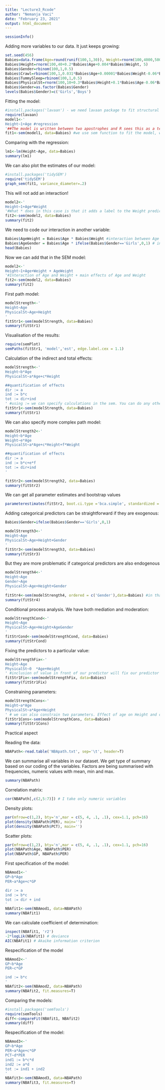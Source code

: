 ```yaml
---
title: "Lecture3_Rcode"
author: "Nemanja Vaci"
date: "February 23, 2021"
output: html_document
---
```


```r
sessionInfo()
```

Adding more variables to our data. It just keeps growing: 

```r
set.seed(456)
Babies=data.frame(Age=round(runif(100,1,30)), Weight=rnorm(100,4000,500))
Babies$Height=rnorm(100,40+0.2*Babies$Age+0.004*Babies$Weight, 5)
Babies$Gender=rbinom(100,1,0.5)
Babies$Crawl=rbinom(100,1,0.031*Babies$Age+0.00001*Babies$Weight-0.06*Babies$Gender)
Babies$TummySleep=rbinom(100,1,0.5)
Babies$PhysicalSt=rnorm(100,10+0.3*Babies$Height+0.1*Babies$Age-0.06*Babies$Gender+0.15*Babies$TummySleep,5)
Babies$Gender=as.factor(Babies$Gender)
levels(Babies$Gender)=c('Girls','Boys')
```

Fitting the model:

```r
#install.packages('lavaan') - we need lavaan package to fit structural equation models, both path models and confirmatory factor analysis
require(lavaan)
model1<-'
Height~1+Age #regression
'##The model is written between two apostrophes and R sees this as a text values 
fit1<-sem(model1, data=Babies) #we use sem function to fit the model, while we specify that data is in the dataset Babies 
```

Comparing with the regression: 

```r
lm1<-lm(Height~Age, data=Babies)
summary(lm1)
```

We can also plot the estimates of our model: 

```r
#install.packages('tidySEM')
require('tidySEM')
graph_sem(fit1, variance_diameter=.2)
```

This will not add an interaction! 

```r
model2<-'
Height~1+Age*Weight
'#What * does in this case is that it adds a label to the Weight predictor. This is behaviour only related to sem
fit2<-sem(model2, data=Babies)
summary(fit2)
```

We need to code our interaction in another variable: 

```r
Babies$AgeWeight = Babies$Age * Babies$Weight #interaction between Age and Weight
Babies$AgeGender = Babies$Age * ifelse(Babies$Gender=='Girls',0,1) # interaction between Age and Gender, where if Gender is Girl then it is coded as 0
head(Babies)
```

Now we can add that in the SEM model: 
```r
model2<-'
Height~1+Age+Weight + AgeWeight
'#Interaction of Age and Weight + main effects of Age and Weight
fit2<-sem(model2, data=Babies)
summary(fit2)
```

First path model: 

```r
modelStrength<-'
Height~Age
PhysicalSt~Age+Height
'
fitStr1<-sem(modelStrength, data=Babies)
summary(fitStr1)
```

Visualisation of the results: 

```r
require(semPlot)
semPaths(fitStr1, 'model','est', edge.label.cex = 1.1)
```

Calculation of the indirect and total effects: 

```r
modelStrength<-'
Height~b*Age
PhysicalSt~a*Age+c*Height

##quantification of effects
dir := a
ind := b*c
tot := dir+ind
' #using := we can specify calculations in the sem. You can do any other type of calculaton also, eg. a^2
fitStr1<-sem(modelStrength, data=Babies)
summary(fitStr1)
```

We can also specify more complex path model: 

```r
modelStrength2<-'
Height~b*Age
Weight~e*Age
PhysicalSt~a*Age+c*Height+f*Weight

##quantification of effects
dir := a
ind := b*c+e*f
tot := dir+ind
'
```

```r
fitStr2<-sem(modelStrength2, data=Babies)
summary(fitStr2)
```

We can get all parameter estimates and bootstrap values 

```r
parameterestimates(fitStr2, boot.ci.type ='bca.simple', standardized = T) #adding bca.simple we are getting bootstrapped intervals using adjusted bootstrap percentile method
```

Adding categorical predictors can be straightforward if they are exogenous:

```r
Babies$Gender=ifelse(Babies$Gender=='Girls',0,1)

modelStrength3<-'
Height~Age
PhysicalSt~Age+Height+Gender
'
fitStr3<-sem(modelStrength3, data=Babies)
summary(fitStr3)
```

But they are more problematic if categorical predictors are also endogenous 

```r
modelStrength4<-'
Height~Age
Gender~Age
PhysicalSt~Age+Height+Gender
'
fitStr4<-sem(modelStrength4, ordered = c('Gender'),data=Babies) #in that case we need to specify which variables are categorical. In this situation, we are specifying that our categorical is ordered and our model assumes that categories are result of underlying gaussian process and will estimate thresholds. These thresholds are values that represent cut-off points between our groups. We do not have to estimate these thresholds, but we can manually specify them.  
summary(fitStr4)
```

Conditional process analysis. We have both mediation and moderation:

```r
modelStrengthCond<-'
Height~Age
PhysicalSt~Age+Height+AgeGender
'
fitStrCond<-sem(modelStrengthCond, data=Babies)
summary(fitStrCond)
```

Fixing the predictors to a particular value: 

```r
modelStrengthFix<-'
Height~Age
PhysicalSt~0  *Age+Height
' #inclusion of value in front of our predictor will fix our predictor to that particular value 
fitStr1Fix<-sem(modelStrengthFix, data=Babies)
summary(fitStr1Fix)
```

Constraining parameters:

```r
modelStrengthCons<-'
Height~a*Age
PhysicalSt~a*Age+Height
' # we can also constrain two parameters. Effect of age on Height and on Physical strenght is constrained to the same value. Our mode is now estimating coefficient that will satisfy this constrain. 
fitStr1Cons<-sem(modelStrengthCons, data=Babies)
summary(fitStr1Cons)
```

Practical aspect

Reading the data: 

```r
NBAPath<-read.table('NBApath.txt', sep='\t', header=T)
```

We can summarise all variables in our dataset. We get type of summary based on our coding of the variables. Factors are being summarised with frequencies, numeric values with mean, min and max. 

```r
summary(NBAPath)
```

Correlation matrix:

```r
cor(NBAPath[,c(2,5:7)]) # I take only numeric variables 
```

Density plots:

```r
par(mfrow=c(1,2), bty='n',mar = c(5, 4, .1, .1), cex=1.1, pch=16)
plot(density(NBAPath$PER), main='')
plot(density(NBAPath$PCT), main='')
```

Scatter plots:

```r
par(mfrow=c(1,2), bty='n',mar = c(5, 4, .1, .1), cex=1.1, pch=16)
plot(NBAPath$Age, NBAPath$PER)
plot(NBAPath$GP, NBAPath$PER)
```

First specification of the model: 

```r
NBAmod1<-'
GP~b*Age
PER~a*Age+c*GP

dir := a
ind := b*c
tot := dir + ind
'
NBAfit1<-sem(NBAmod1, data=NBAPath)
summary(NBAfit1)
```

We can calculate coefficient of determination:

```r
inspect(NBAfit1, 'r2')
-2*logLik(NBAfit1) # deviance
AIC(NBAfit1) # Akaike information criterion
```

Respecification of the model

```r
NBAmod2<-'
GP~b*Age
PER~c*GP

ind := b*c
'
NBAfit2<-sem(NBAmod2, data=NBAPath)
summary(NBAfit2, fit.measures=T)
```

Comparing the models:

```r
#install.packages('semTools')
require(semTools)
diff<-compareFit(NBAfit1, NBAfit2)
summary(diff)
```

Respecification of the model:

```r
NBAmod3<-'
GP~b*Age
PER~a*Age+c*GP
PCT~d*PER
ind1 := b*c*d
ind2 := a*d
tot := ind1 + ind2
'
NBAfit3<-sem(NBAmod3, data=NBAPath)
summary(NBAfit3, fit.measures=T)
```


